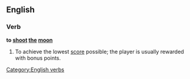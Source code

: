 ==English==

===Verb===
'''to [[shoot]] [[the]] [[moon]]'''

# {{card games}} To achieve the lowest [[score]] possible; the player is usually rewarded with bonus points.

[[Category:English verbs]]